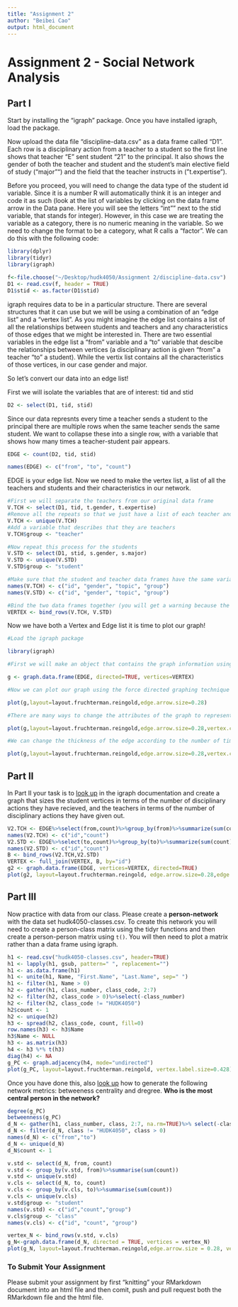 ```yaml
---
title: "Assignment 2"
author: "Beibei Cao"
output: html_document
---
```



# Assignment 2 - Social Network Analysis

## Part I
Start by installing the "igraph" package. Once you have installed igraph, load the package.

Now upload the data file "discipline-data.csv" as a data frame called "D1". Each row is a disciplinary action from a teacher to a student so the first line shows that teacher "E" sent student "21" to the principal. It also shows the gender of both the teacher and student and the student's main elective field of study ("major"") and the field that the teacher instructs in ("t.expertise").

Before you proceed, you will need to change the data type of the student id variable. Since it is a number R will automatically think it is an integer and code it as such (look at the list of variables by clicking on the data frame arrow in the Data pane. Here you will see the letters "int"" next to the stid variable, that stands for integer). However, in this case we are treating the variable as a category, there is no numeric meaning in the variable. So we need to change the format to be a category, what R calls a "factor". We can do this with the following code:

```r
library(dplyr)
library(tidyr)
library(igraph)

f<-file.choose("~/Desktop/hudk4050/Assignment 2/discipline-data.csv")
D1 <- read.csv(f, header = TRUE)
D1$stid <- as.factor(D1$stid)
```

igraph requires data to be in a particular structure. There are several structures that it can use but we will be using a combination of an "edge list" and a "vertex list". As you might imagine the edge list contains a list of all the relationships between students and teachers and any characteristics of those edges that we might be interested in. There are two essential variables in the edge list a "from" variable and a "to" variable that descibe the relationships between vertices (a disciplinary action is given "from" a teacher "to" a student). While the vertix list contains all the characteristics of those vertices, in our case gender and major.

So let's convert our data into an edge list!

First we will isolate the variables that are of interest: tid and stid

```r
D2 <- select(D1, tid, stid)
```

Since our data represnts every time a teacher sends a student to the principal there are multiple rows when the same teacher sends the same student. We want to collapse these into a single row, with a variable that shows how many times a teacher-student pair appears.

```r

EDGE <- count(D2, tid, stid)

names(EDGE) <- c("from", "to", "count")

```

EDGE is your edge list. Now we need to make the vertex list, a list of all the teachers and students and their characteristics in our network.

```r

#First we will separate the teachers from our original data frame
V.TCH <- select(D1, tid, t.gender, t.expertise)
#Remove all the repeats so that we just have a list of each teacher and their characteristics
V.TCH <- unique(V.TCH)
#Add a variable that describes that they are teachers
V.TCH$group <- "teacher"

#Now repeat this process for the students
V.STD <- select(D1, stid, s.gender, s.major)
V.STD <- unique(V.STD)
V.STD$group <- "student"

#Make sure that the student and teacher data frames have the same variables names
names(V.TCH) <- c("id", "gender", "topic", "group")
names(V.STD) <- c("id", "gender", "topic", "group")

#Bind the two data frames together (you will get a warning because the teacher data frame has 5 types of id (A,B,C,D,E) and the student has 25 (1-30), this isn't a problem)
VERTEX <- bind_rows(V.TCH, V.STD)

```

Now we have both a Vertex and Edge list it is time to plot our graph!

```r
#Load the igraph package

library(igraph)

#First we will make an object that contains the graph information using our two dataframes EDGE and VERTEX. Notice that we have made "directed = TRUE" - our graph is directed since discipline is being given from a teacher to a student.

g <- graph.data.frame(EDGE, directed=TRUE, vertices=VERTEX)

#Now we can plot our graph using the force directed graphing technique - our old friend Fruchertman-Reingold!

plot(g,layout=layout.fruchterman.reingold,edge.arrow.size=0.28)

#There are many ways to change the attributes of the graph to represent different characteristics of the newtork. For example, we can color the nodes according to gender.

plot(g,layout=layout.fruchterman.reingold,edge.arrow.size=0.28,vertex.color=VERTEX$gender)

#We can change the thickness of the edge according to the number of times a particular teacher has sent a particular student to the principal.

plot(g,layout=layout.fruchterman.reingold,edge.arrow.size=0.28,vertex.color=VERTEX$gender,edge.width=EDGE$count)

```

## Part II

In Part II your task is to [look up](http://igraph.org/r/) in the igraph documentation and create a graph that sizes the student vertices in terms of the number of disciplinary actions they have recieved, and the teachers in terms of the number of disciplinary actions they have given out.

```r
V2.TCH <- EDGE%>%select(from,count)%>%group_by(from)%>%summarize(sum(count))
names(V2.TCH) <- c("id","count")
V2.STD <- EDGE%>%select(to,count)%>%group_by(to)%>%summarize(sum(count))
names(V2.STD) <- c("id","count")
B <- bind_rows(V2.TCH,V2.STD)
VERTEX <- full_join(VERTEX, B, by="id")
g2 <- graph.data.frame(EDGE, vertices=VERTEX, directed=TRUE)
plot(g2, layout=layout.fruchterman.reingold, edge.arrow.size=0.28,edge.width=EDGE$count, vertex.color=VERTEX$gender, vertex.size=VERTEX$count, vertex.shapes=as.factor(VERTEX$group))

```

## Part III

Now practice with data from our class. Please create a **person-network** with the data set hudk4050-classes.csv. To create this network you will need to create a person-class matrix using the tidyr functions and then create a person-person matrix using `t()`. You will then need to plot a matrix rather than a data frame using igraph.



```r


h1 <- read.csv("hudk4050-classes.csv", header=TRUE)
h1 <- lapply(h1, gsub, pattern=" ", replacement="")
h1 <- as.data.frame(h1)
h1 <- unite(h1, Name, "First.Name", "Last.Name", sep=" ")
h1 <- filter(h1, Name > 0)
h2 <- gather(h1, class_number, class_code, 2:7)
h2 <- filter(h2, class_code > 0)%>%select(-class_number)
h2 <- filter(h2, class_code != "HUDK4050")
h2$count <- 1
h2 <- unique(h2)
h3 <- spread(h2, class_code, count, fill=0)
row.names(h3) <- h3$Name
h3$Name <- NULL
h3 <- as.matrix(h3)
h4 <- h3 %*% t(h3)
diag(h4) <- NA
g_PC <- graph.adjacency(h4, mode="undirected")
plot(g_PC, layout=layout.fruchterman.reingold, vertex.label.size=0.428)

```

Once you have done this, also [look up](http://igraph.org/r/) how to generate the following network metrics: betweeness centrality and dregree. **Who is the most central person in the network?**

```r
degree(g_PC)
betweenness(g_PC)
d_N <- gather(h1, class_number, class, 2:7, na.rm=TRUE)%>% select(-class_number)
d_N <- filter(d_N, class != "HUDK4050", class > 0)
names(d_N) <- c("from","to")
d_N <- unique(d_N)
d_N$count <- 1

v.std <- select(d_N, from, count)
v.std <- group_by(v.std, from)%>%summarise(sum(count))
v.std <- unique(v.std)
v.cls <- select(d_N, to, count)
v.cls <- group_by(v.cls, to)%>%summarise(sum(count))
v.cls <- unique(v.cls)
v.std$group <- "student"
names(v.std) <- c("id","count","group")
v.cls$group <- "class"
names(v.cls) <- c("id", "count", "group")

vertex_N <- bind_rows(v.std, v.cls)
g_N<-graph.data.frame(d_N, directed = TRUE, vertices = vertex_N)
plot(g_N, layout=layout.fruchterman.reingold,edge.arrow.size = 0.28, vertex.color=as.factor(vertex_N$group), vertex.size=vertex_N$count)

```


### To Submit Your Assignment

Please submit your assignment by first "knitting" your RMarkdown document into an html file and then comit, push and pull request both the RMarkdown file and the html file.
